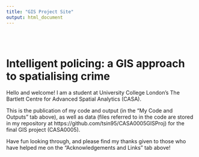 ```yaml
---
title: "GIS Project Site"
output: html_document
---
```


<style type="text/css">
.title {
  display: none;
}

#getting-started img {
  margin-right: 10px;
}

</style>

<div class="row" style="padding-top: 30px;">
<div class="col-sm-6">

# Intelligent policing: a GIS approach to spatialising crime

Hello and welcome! I am a student at University College London's The Bartlett Centre for Advanced Spatial Analytics (CASA). 

This is the publication of my code and output (in the "My Code and Outputs" tab above), as well as data (files referred to in the code are stored in my repository at https://github.com/tsin95/CASA0005GISProj) for the final GIS project (CASA0005). 

Have fun looking through, and please find my thanks given to those who have helped me on the "Acknowledgements and Links" tab above!


